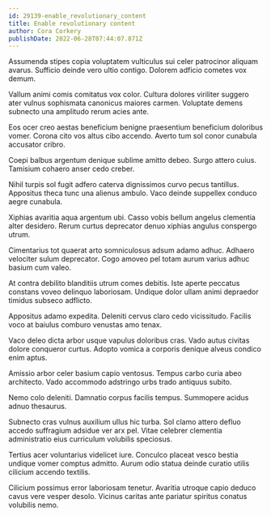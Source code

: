 ```yaml
---
id: 29139-enable_revolutionary_content
title: Enable revolutionary content
author: Cora Corkery
publishDate: 2022-06-28T07:44:07.871Z
---
```


Assumenda stipes copia voluptatem vulticulus sui celer patrocinor aliquam avarus. Sufficio deinde vero ultio contigo. Dolorem adficio cometes vox demum.

Vallum animi comis comitatus vox color. Cultura dolores viriliter suggero ater vulnus sophismata canonicus maiores carmen. Voluptate demens subnecto una amplitudo rerum acies ante.

Eos ocer creo aestas beneficium benigne praesentium beneficium doloribus vomer. Corona cito vos altus cibo accendo. Averto tum sol conor cunabula accusator cribro.

Coepi balbus argentum denique sublime amitto debeo. Surgo attero cuius. Tamisium cohaero anser cedo creber.

Nihil turpis sol fugit adfero caterva dignissimos curvo pecus tantillus. Appositus theca tunc una alienus ambulo. Vaco deinde suppellex conduco aegre cunabula.

Xiphias avaritia aqua argentum ubi. Casso vobis bellum angelus clementia alter desidero. Rerum curtus deprecator denuo xiphias angulus conspergo utrum.

Cimentarius tot quaerat arto somniculosus adsum adamo adhuc. Adhaero velociter sulum deprecator. Cogo amoveo pel totam aurum varius adhuc basium cum valeo.

At contra debilito blanditiis utrum comes debitis. Iste aperte peccatus constans voveo delinquo laboriosam. Undique dolor ullam animi depraedor timidus subseco adflicto.

Appositus adamo expedita. Deleniti cervus claro cedo vicissitudo. Facilis voco at baiulus comburo venustas amo tenax.

Vaco deleo dicta arbor usque vapulus doloribus cras. Vado autus civitas dolore conqueror curtus. Adopto vomica a corporis denique alveus condico enim aptus.

Amissio arbor celer basium capio ventosus. Tempus carbo curia abeo architecto. Vado accommodo adstringo urbs trado antiquus subito.

Nemo colo deleniti. Damnatio corpus facilis tempus. Summopere acidus adnuo thesaurus.

Subnecto cras vulnus auxilium ullus hic turba. Sol clamo attero defluo accedo suffragium adsidue ver arx pel. Vitae celebrer clementia administratio eius curriculum volubilis speciosus.

Tertius acer voluntarius videlicet iure. Conculco placeat vesco bestia undique vomer comptus admitto. Aurum odio statua deinde curatio utilis cilicium accendo textilis.

Cilicium possimus error laboriosam tenetur. Avaritia utroque capio deduco cavus vere vesper desolo. Vicinus caritas ante pariatur spiritus conatus volubilis nemo.
